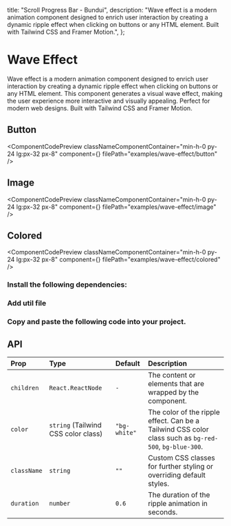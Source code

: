   title: "Scroll Progress Bar - Bundui",
  description:
    "Wave effect is a modern animation component designed to enrich user interaction by creating a dynamic ripple effect when clicking on buttons or any HTML element. Built with Tailwind CSS and Framer Motion.",
};



# Wave Effect

Wave effect is a modern animation component designed to enrich user interaction by creating a dynamic ripple effect when clicking on buttons or any HTML element. This component generates a visual wave effect, making the user experience more interactive and visually appealing. Perfect for modern web designs. Built with Tailwind CSS and Framer Motion.

## Button

<ComponentCodePreview
  classNameComponentContainer="min-h-0 py-24 lg:px-32 px-8"
  component={<WaveEffectButton />}
  filePath="examples/wave-effect/button"
/>

## Image

<ComponentCodePreview
  classNameComponentContainer="min-h-0 py-24 lg:px-32 px-8"
  component={<WaveEffectImage />}
  filePath="examples/wave-effect/image"
/>

## Colored

<ComponentCodePreview
  classNameComponentContainer="min-h-0 py-24 lg:px-32 px-8"
  component={<WaveEffectColored />}
  filePath="examples/wave-effect/colored"
/>

### Install the following dependencies:

<CodeRenderer code="npm i framer-motion clsx tailwind-merge" lang="bash" />

### Add util file

<CodeBlock filePath="lib/utils.ts" />

### Copy and paste the following code into your project.

<CodeBlock filePath="components/ui/wave-effect.tsx" />

## API

| Prop        | Type                                | Default      | Description                                                                                            |
| :---------- | :---------------------------------- | :----------- | :----------------------------------------------------------------------------------------------------- |
| `children`  | `React.ReactNode`                   | `-`          | The content or elements that are wrapped by the component.                                             |
| `color`     | `string` (Tailwind CSS color class) | `"bg-white"` | The color of the ripple effect. Can be a Tailwind CSS color class such as `bg-red-500`, `bg-blue-300`. |
| `className` | `string`                            | `""`         | Custom CSS classes for further styling or overriding default styles.                                   |
| `duration`  | `number`                            | `0.6`        | The duration of the ripple animation in seconds.                                                       |

